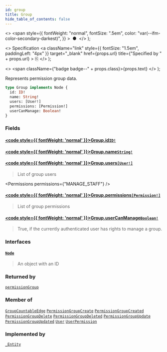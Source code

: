 ```yaml
---
id: group
title: Group
hide_table_of_contents: false
---
```


  <>
    <span
      style={{
        fontWeight: "normal",
        fontSize: ".5em",
        color: "var(--ifm-color-secondary-darkest)",
      }}
    >
      &nbsp;●&nbsp;
    </span>
  </>
);

  <>
    Specification
    <a
      className="link"
      style={{ fontSize: "1.5em", paddingLeft: "4px" }}
      target="\_blank"
      href={props.url}
      title={"Specified by " + props.url}
    >
      ⎘
    </a>
  </>
);

  <>
    <span className={"badge badge--" + props.class}>{props.text}</span>
  </>
);

Represents permission group data.

```graphql
type Group implements Node {
  id: ID!
  name: String!
  users: [User!]
  permissions: [Permission!]
  userCanManage: Boolean!
}
```

### Fields

#### [<code style={{ fontWeight: 'normal' }}>Group.<b>id</b></code>](#)<Bullet />[`ID!`](../../../api-reference/miscellaneous/scalars/id) <Badge class="secondary" text="non-null"/> <Badge class="secondary" text="scalar"/> <Badge class="secondary" text="miscellaneous"/>

>

#### [<code style={{ fontWeight: 'normal' }}>Group.<b>name</b></code>](#)<Bullet />[`String!`](../../../api-reference/miscellaneous/scalars/string) <Badge class="secondary" text="non-null"/> <Badge class="secondary" text="scalar"/> <Badge class="secondary" text="miscellaneous"/>

>

#### [<code style={{ fontWeight: 'normal' }}>Group.<b>users</b></code>](#)<Bullet />[`[User!]`](../../../api-reference/users/objects/user) <Badge class="secondary" text="list"/> <Badge class="secondary" text="object"/> <Badge class="secondary" text="users"/>

> List of group users

<Permissions permissions={"MANAGE_STAFF"} />

>

#### [<code style={{ fontWeight: 'normal' }}>Group.<b>permissions</b></code>](#)<Bullet />[`[Permission!]`](../../../api-reference/miscellaneous/objects/permission) <Badge class="secondary" text="list"/> <Badge class="secondary" text="object"/> <Badge class="secondary" text="miscellaneous"/>

> List of group permissions

#### [<code style={{ fontWeight: 'normal' }}>Group.<b>userCanManage</b></code>](#)<Bullet />[`Boolean!`](../../../api-reference/miscellaneous/scalars/boolean) <Badge class="secondary" text="non-null"/> <Badge class="secondary" text="scalar"/> <Badge class="secondary" text="miscellaneous"/>

> True, if the currently authenticated user has rights to manage a group.

### Interfaces

#### [`Node`](../../../api-reference/miscellaneous/interfaces/node) <Badge class="secondary" text="interface"/> <Badge class="secondary" text="miscellaneous"/>

> An object with an ID

### Returned by

[`permissionGroup`](../../../api-reference/users/queries/permission-group) <Badge class="secondary" text="query"/>

### Member of

[`GroupCountableEdge`](../../../api-reference/miscellaneous/objects/group-countable-edge) <Badge class="secondary" text="object"/><Bullet />[`PermissionGroupCreate`](../../../api-reference/users/objects/permission-group-create) <Badge class="secondary" text="object"/><Bullet />[`PermissionGroupCreated`](../../../api-reference/users/objects/permission-group-created) <Badge class="secondary" text="object"/><Bullet />[`PermissionGroupDelete`](../../../api-reference/users/objects/permission-group-delete) <Badge class="secondary" text="object"/><Bullet />[`PermissionGroupDeleted`](../../../api-reference/users/objects/permission-group-deleted) <Badge class="secondary" text="object"/><Bullet />[`PermissionGroupUpdate`](../../../api-reference/users/objects/permission-group-update) <Badge class="secondary" text="object"/><Bullet />[`PermissionGroupUpdated`](../../../api-reference/users/objects/permission-group-updated) <Badge class="secondary" text="object"/><Bullet />[`User`](../../../api-reference/users/objects/user) <Badge class="secondary" text="object"/><Bullet />[`UserPermission`](../../../api-reference/users/objects/user-permission) <Badge class="secondary" text="object"/>

### Implemented by

[`_Entity`](../../../api-reference/miscellaneous/unions/entity) <Badge class="secondary" text="union"/>

